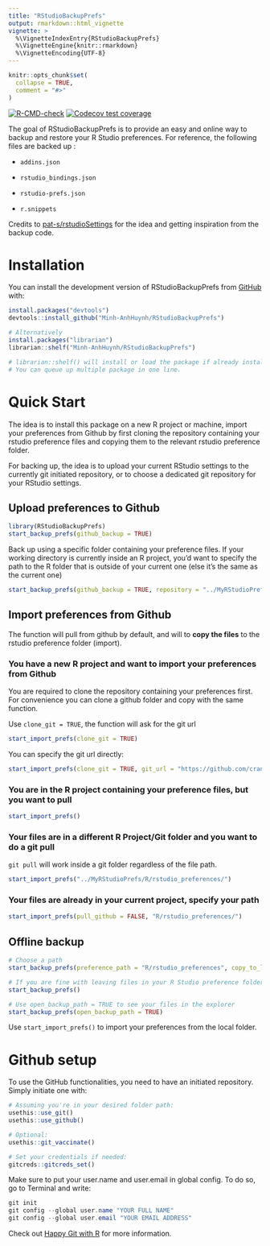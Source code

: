 ```yaml
---
title: "RStudioBackupPrefs"
output: rmarkdown::html_vignette
vignette: >
  %\VignetteIndexEntry{RStudioBackupPrefs}
  %\VignetteEngine{knitr::rmarkdown}
  %\VignetteEncoding{UTF-8}
---
```


```r
knitr::opts_chunk$set(
  collapse = TRUE,
  comment = "#>"
)
```

<!-- badges: start -->

[![R-CMD-check](https://github.com/Minh-AnhHuynh/RStudioBackupPrefs/actions/workflows/R-CMD-check.yaml/badge.svg)](https://github.com/Minh-AnhHuynh/RStudioBackupPrefs/actions/workflows/R-CMD-check.yaml)
[![Codecov test
coverage](https://codecov.io/gh/Minh-AnhHuynh/RStudioBackupPrefs/branch/main/graph/badge.svg)](https://app.codecov.io/gh/Minh-AnhHuynh/RStudioBackupPrefs?branch=main)

<!-- badges: end -->

The goal of RStudioBackupPrefs is to provide an easy and online way to
backup and restore your R Studio preferences. For reference, the
following files are backed up :

-   `addins.json`

-   `rstudio_bindings.json`

-   `rstudio-prefs.json`

-   `r.snippets`

Credits to
[pat-s/rstudioSettings](https://github.com/pat-s/rstudioSettings.git)
for the idea and getting inspiration from the backup code.

# Installation

You can install the development version of RStudioBackupPrefs from
[GitHub](https://github.com/) with:

``` r
install.packages("devtools")
devtools::install_github("Minh-AnhHuynh/RStudioBackupPrefs")

# Alternatively
install.packages("librarian") 
librarian::shelf("Minh-AnhHuynh/RStudioBackupPrefs")

# librarian::shelf() will install or load the package if already installed.
# You can queue up multiple package in one line.
```


# Quick Start

The idea is to install this package on a new R project or machine,
import your preferences from Github by first cloning the repository
containing your rstudio preference files and copying them to the
relevant rstudio preference folder.

For backing up, the idea is to upload your current RStudio settings to
the currently git initiated repository, or to choose a dedicated git
repository for your RStudio settings.



## Upload preferences to Github

``` r
library(RStudioBackupPrefs)
start_backup_prefs(github_backup = TRUE)
```
Back up using a specific folder containing your preference files. If your
working directory is currently inside an R project, you'd want to specify the
path to the R folder that is outside of your current one (else it's the same as
the current one)

``` r
start_backup_prefs(github_backup = TRUE, repository = "../MyRStudioPrefs")
```


## Import preferences from Github

The function will pull from github by default, and will to **copy the files** to
the rstudio preference folder (import).


### You have a new R project and want to import your preferences from Github

You are required to clone the repository containing your preferences
first. For convenience you can clone a github folder and copy with the
same function.

Use `clone_git = TRUE`, the function will ask for the git url

``` r
start_import_prefs(clone_git = TRUE)
```

You can specify the git url directly:

``` r
start_import_prefs(clone_git = TRUE, git_url = "https://github.com/cran/dummies")
```

### You are in the R project containing your preference files, but you want to pull

``` r
start_import_prefs()

```


### Your files are in a different R Project/Git folder and you want to do a git pull

`git pull` will work inside a git folder regardless of the file path.

``` r
start_import_prefs("../MyRStudioPrefs/R/rstudio_preferences/")

```


### Your files are already in your current project, specify your path

``` r
start_import_prefs(pull_github = FALSE, "R/rstudio_preferences/")
```


## Offline backup

``` r
# Choose a path
start_backup_prefs(preference_path = "R/rstudio_preferences", copy_to_local = TRUE) 

# If you are fine with leaving files in your R Studio preference folder
start_backup_prefs()

# Use open_backup_path = TRUE to see your files in the explorer
start_backup_prefs(open_backup_path = TRUE)
```

Use `start_import_prefs()` to import your preferences from the local
folder.



# Github setup

To use the GitHub functionalities, you need to have an initiated
repository. Simply initiate one with:

``` r
# Assuming you're in your desired folder path:
usethis::use_git()
usethis::use_github()

# Optional:
usethis::git_vaccinate()

# Set your credentials if needed:
gitcreds::gitcreds_set()
```

Make sure to put your user.name and user.email in global config. To do
so, go to Terminal and write:

``` powershell
git init
git config --global user.name "YOUR FULL NAME"
git config --global user.email "YOUR EMAIL ADDRESS"
```

Check out [Happy Git with R](https://happygitwithr.com/) for more
information.
